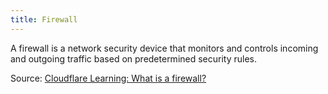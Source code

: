 ```yaml
---
title: Firewall
---
```

A firewall is a network security device that monitors and controls incoming and outgoing traffic based on predetermined security rules.

Source: [Cloudflare Learning: What is a firewall?](https://www.cloudflare.com/learning/network-layer/what-is-a-firewall/)
